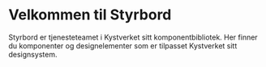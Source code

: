  
 
<Meta of={IntroStories} />
 
# Velkommen til Styrbord
 
Styrbord er tjenesteteamet i Kystverket sitt komponentbibliotek. Her finner du komponenter og designelementer som er tilpasset Kystverket sitt designsystem.

